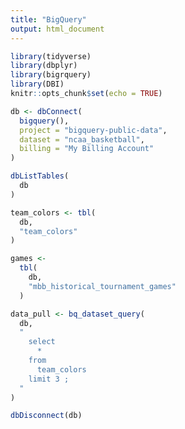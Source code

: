 ```yaml
---
title: "BigQuery"
output: html_document
---
```


```r
library(tidyverse)
library(dbplyr)
library(bigrquery)
library(DBI)
knitr::opts_chunk$set(echo = TRUE)
```

```r
db <- dbConnect(
  bigquery(),
  project = "bigquery-public-data",
  dataset = "ncaa_basketball",
  billing = "My Billing Account"
)

dbListTables(
  db
)

team_colors <- tbl(
  db,
  "team_colors"
)

games <- 
  tbl(
    db,
    "mbb_historical_tournament_games"
  )

data_pull <- bq_dataset_query(
  db,
  "
    select
      *
    from
      team_colors
    limit 3 ;
  "
)

dbDisconnect(db)
```
